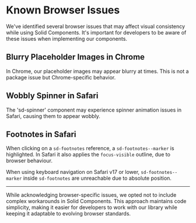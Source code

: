 
<Meta title="Docs/General/Known Browser Issues" />

# Known Browser Issues

We've identified several browser issues that may affect visual consistency while using Solid Components.
It's important for developers to be aware of these issues when implementing our components.

## Blurry Placeholder Images in Chrome

In Chrome, our placeholder images may appear blurry at times. This is not a package issue but Chrome-specific behavior.

## Wobbly Spinner in Safari

The 'sd-spinner' component may experience spinner animation issues in Safari, causing them to appear wobbly.

## Footnotes in Safari

When clicking on a `sd-footnotes` reference, a `sd-footnotes--marker` is highlighted. In Safari it also applies the
`focus-visible` outline, due to browser behaviour.

When using keyboard navigation on Safari v17 or lower, `sd-footnotes--marker` inside `sd-footnotes` are unreachable due to absolute position.

---

While acknowledging browser-specific issues, we opted not to include complex workarounds in Solid Components.
This approach maintains code simplicity, making it easier for developers to work with our library while keeping it adaptable to evolving browser standards.
